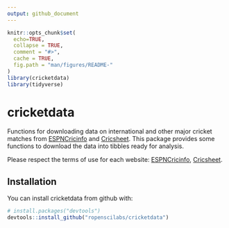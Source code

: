 ```yaml
---
output: github_document
---
```


<!-- README.md is generated from README.Rmd. Please edit that file -->

```r
knitr::opts_chunk$set(
  echo=TRUE,
  collapse = TRUE,
  comment = "#>",
  cache = TRUE,
  fig.path = "man/figures/README-"
)
library(cricketdata)
library(tidyverse)
```

# cricketdata

Functions for downloading data on international and other major cricket matches from [ESPNCricinfo](https://www.espncricinfo.com) and [Cricsheet](https://cricsheet.org). This package provides some functions to download the data into tibbles ready for analysis.
  
Please respect the terms of use for each website: [ESPNCricinfo](https://www.espncricinfo.com/ci/content/site/company/terms_use.html), [Cricsheet](https://cricsheet.org/register/).

## Installation

You can install cricketdata from github with:

```r
# install.packages("devtools")
devtools::install_github("ropenscilabs/cricketdata")
```

